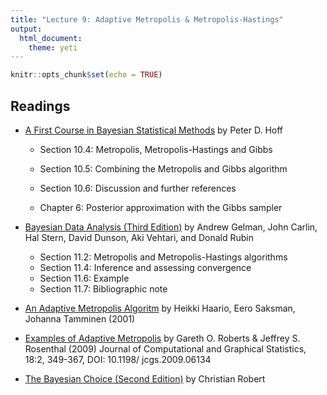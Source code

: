 ```yaml
---
title: "Lecture 9: Adaptive Metropolis & Metropolis-Hastings"
output: 
  html_document:
    theme: yeti
---
```


```r
knitr::opts_chunk$set(echo = TRUE)
```


## Readings

- [A First Course in Bayesian Statistical Methods](https://find.library.duke.edu/catalog/DUKE004968562) by Peter D. Hoff
  + Section 10.4: Metropolis, Metropolis-Hastings and Gibbs
  + Section 10.5: Combining the Metropolis and Gibbs algorithm
  + Section 10.6: Discussion and further references

  + Chapter 6: Posterior approximation with the Gibbs sampler


- [Bayesian Data Analysis (Third Edition)](https://find.library.duke.edu/catalog/DUKE006588051?utm_campaign=bento&utm_content=bento_result_link&utm_source=library.duke.edu&utm_medium=referral) by Andrew Gelman, John Carlin, Hal Stern, David Dunson, Aki Vehtari, and Donald Rubin

  + Section 11.2: Metropolis and Metropolis-Hastings algorithms 
  + Section 11.4: Inference and assessing convergence
  + Section 11.6: Example
  + Section 11.7: Bibliographic note

- [An Adaptive Metropolis Algoritm](https://projecteuclid.org/journals/bernoulli/volume-7/issue-2/An-adaptive-Metropolis-algorithm/bj/1080222083.full)
by Heikki Haario, Eero Saksman, Johanna Tamminen (2001)

- [Examples of Adaptive Metropolis](https://doi.org/10.1198/jcgs.2009.06134) by Gareth O. Roberts & Jeffrey S. Rosenthal (2009) Journal of Computational and Graphical Statistics, 18:2, 349-367, DOI: 10.1198/ jcgs.2009.06134


  
- [The Bayesian Choice (Second Edition)](https://link-springer-com.proxy.lib.duke.edu/content/pdf/10.1007%2F0-387-71599-1.pdf)    by Christian Robert

    